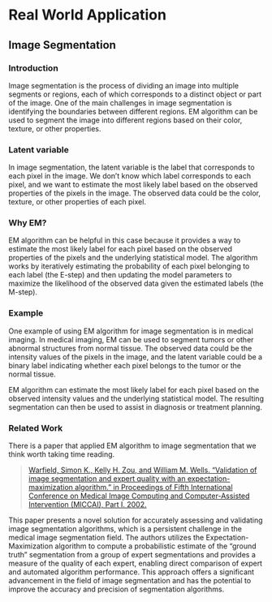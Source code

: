 # Real World Application  

## Image Segmentation

### Introduction 

Image segmentation is the process of dividing an image into multiple segments or regions, each of which corresponds to a distinct object or part of the image. One of the main challenges in image segmentation is identifying the boundaries between different regions. EM algorithm can be used to segment the image into different regions based on their color, texture, or other properties.

### Latent variable

In image segmentation, the latent variable is the label that corresponds to each pixel in the image. We don't know which label corresponds to each pixel, and we want to estimate the most likely label based on the observed properties of the pixels in the image. The observed data could be the color, texture, or other properties of each pixel.

### Why EM?

EM algorithm can be helpful in this case because it provides a way to estimate the most likely label for each pixel based on the observed properties of the pixels and the underlying statistical model. The algorithm works by iteratively estimating the probability of each pixel belonging to each label (the E-step) and then updating the model parameters to maximize the likelihood of the observed data given the estimated labels (the M-step).

### Example

One example of using EM algorithm for image segmentation is in medical imaging. In medical imaging, EM can be used to segment tumors or other abnormal structures from normal tissue. The observed data could be the intensity values of the pixels in the image, and the latent variable could be a binary label indicating whether each pixel belongs to the tumor or the normal tissue.

EM algorithm can estimate the most likely label for each pixel based on the observed intensity values and the underlying statistical model. The resulting segmentation can then be used to assist in diagnosis or treatment planning.

### Related Work

There is a paper that applied EM algorithm to image segmentation that we think worth taking time reading.


> [Warfield, Simon K., Kelly H. Zou, and William M. Wells. "Validation of image segmentation and expert quality with an expectation-maximization algorithm." in Proceedings of Fifth International Conference on Medical Image Computing and Computer-Assisted Intervention (MICCAI), Part I. 2002.](https://www.researchgate.net/profile/Simon-Warfield/publication/2542618_Validation_of_Image_Segmentation_and_Expert_Quality_with_an_Expectation-Maximization_Algorithm/links/02bfe5140732f38f37000000/Validation-of-Image-Segmentation-and-Expert-Quality-with-an-Expectation-Maximization-Algorithm.pdf)


This paper presents a novel solution for accurately assessing and validating image segmentation algorithms, which is a persistent challenge in the medical image segmentation field. The authors utilizes the Expectation-Maximization algorithm to compute a probabilistic estimate of the "ground truth" segmentation from a group of expert segmentations and provides a measure of the quality of each expert, enabling direct comparison of expert and automated algorithm performance. This approach offers a significant advancement in the field of image segmentation and has the potential to improve the accuracy and precision of segmentation algorithms.



